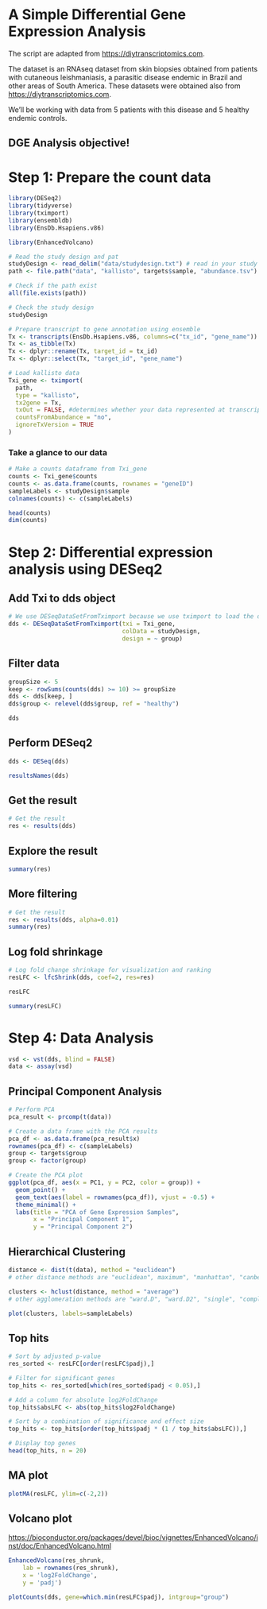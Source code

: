 # A Simple Differential Gene Expression Analysis

The script are adapted from <https://diytranscriptomics.com>.

The dataset is an RNAseq dataset from skin biopsies obtained from patients with cutaneous leishmaniasis, a parasitic disease endemic in Brazil and other areas of South America. These datasets were obtained also from <https://diytranscriptomics.com>.

We'll be working with data from 5 patients with this disease and 5 healthy endemic controls.

## DGE Analysis objective!

# Step 1: Prepare the count data

```r
library(DESeq2)
library(tidyverse)
library(tximport)
library(ensembldb)
library(EnsDb.Hsapiens.v86)

library(EnhancedVolcano)
```

```r
# Read the study design and pat
studyDesign <- read_delim("data/studydesign.txt") # read in your study design
path <- file.path("data", "kallisto", targets$sample, "abundance.tsv") # set file paths to your mapped data

# Check if the path exist
all(file.exists(path))

# Check the study design
studyDesign
```

```r
# Prepare transcript to gene annotation using ensemble
Tx <- transcripts(EnsDb.Hsapiens.v86, columns=c("tx_id", "gene_name"))
Tx <- as_tibble(Tx)
Tx <- dplyr::rename(Tx, target_id = tx_id)
Tx <- dplyr::select(Tx, "target_id", "gene_name")

# Load kallisto data
Txi_gene <- tximport(
  path, 
  type = "kallisto", 
  tx2gene = Tx, 
  txOut = FALSE, #determines whether your data represented at transcript or gene level
  countsFromAbundance = "no",
  ignoreTxVersion = TRUE
)
```

### Take a glance to our data

```r
# Make a counts dataframe from Txi_gene
counts <- Txi_gene$counts
counts <- as.data.frame(counts, rownames = "geneID")
sampleLabels <- studyDesign$sample
colnames(counts) <- c(sampleLabels)

head(counts)
dim(counts)
```

# Step 2: Differential expression analysis using DESeq2

## Add Txi to dds object

```r
# We use DESeqDataSetFromTximport because we use tximport to load the data
dds <- DESeqDataSetFromTximport(txi = Txi_gene, 
                                colData = studyDesign, 
                                design = ~ group)
```

## Filter data

```r
groupSize <- 5
keep <- rowSums(counts(dds) >= 10) >= groupSize
dds <- dds[keep, ]
dds$group <- relevel(dds$group, ref = "healthy")

dds
```

## Perform DESeq2

```r
dds <- DESeq(dds)
```

```r
resultsNames(dds)
```

## Get the result

```r
# Get the result
res <- results(dds)
```

## Explore the result

```r
summary(res)
```

## More filtering

```r
# Get the result
res <- results(dds, alpha=0.01)
summary(res)
```

## Log fold shrinkage

```r
# Log fold change shrinkage for visualization and ranking
resLFC <- lfcShrink(dds, coef=2, res=res) 
```

```r
resLFC
```

```r
summary(resLFC)
```

# Step 4: Data Analysis

```r
vsd <- vst(dds, blind = FALSE)
data <- assay(vsd)
```

## Principal Component Analysis

```r
# Perform PCA
pca_result <- prcomp(t(data))

# Create a data frame with the PCA results
pca_df <- as.data.frame(pca_result$x)
rownames(pca_df) <- c(sampleLabels)
group <- targets$group
group <- factor(group)

# Create the PCA plot
ggplot(pca_df, aes(x = PC1, y = PC2, color = group)) +
  geom_point() +
  geom_text(aes(label = rownames(pca_df)), vjust = -0.5) +
  theme_minimal() +
  labs(title = "PCA of Gene Expression Samples",
       x = "Principal Component 1",
       y = "Principal Component 2")
```

## Hierarchical Clustering

```r
distance <- dist(t(data), method = "euclidean") 
# other distance methods are "euclidean", maximum", "manhattan", "canberra", "binary" or "minkowski"

clusters <- hclust(distance, method = "average") 
# other agglomeration methods are "ward.D", "ward.D2", "single", "complete", "average", "mcquitty", "median", or "centroid"

plot(clusters, labels=sampleLabels)
```

## Top hits

```r
# Sort by adjusted p-value
res_sorted <- resLFC[order(resLFC$padj),]

# Filter for significant genes
top_hits <- res_sorted[which(res_sorted$padj < 0.05),]

# Add a column for absolute log2FoldChange
top_hits$absLFC <- abs(top_hits$log2FoldChange)

# Sort by a combination of significance and effect size
top_hits <- top_hits[order(top_hits$padj * (1 / top_hits$absLFC)),]

# Display top genes
head(top_hits, n = 20)
```

## MA plot

```r
plotMA(resLFC, ylim=c(-2,2))
```

## Volcano plot

<https://bioconductor.org/packages/devel/bioc/vignettes/EnhancedVolcano/inst/doc/EnhancedVolcano.html>

```r
EnhancedVolcano(res_shrunk,
    lab = rownames(res_shrunk),
    x = 'log2FoldChange',
    y = 'padj')
```

```r
plotCounts(dds, gene=which.min(resLFC$padj), intgroup="group")
```
